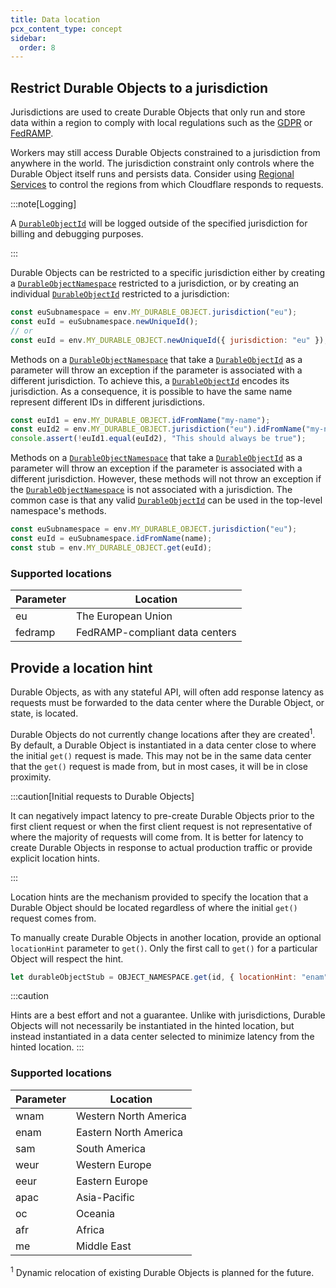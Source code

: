 ```yaml
---
title: Data location
pcx_content_type: concept
sidebar:
  order: 8
---
```


## Restrict Durable Objects to a jurisdiction

Jurisdictions are used to create Durable Objects that only run and store data within a region to comply with local regulations such as the [GDPR](https://gdpr-info.eu/) or [FedRAMP](https://blog.cloudflare.com/cloudflare-achieves-fedramp-authorization/).

Workers may still access Durable Objects constrained to a jurisdiction from anywhere in the world. The jurisdiction constraint only controls where the Durable Object itself runs and persists data. Consider using [Regional Services](/data-localization/regional-services/) to control the regions from which Cloudflare responds to requests.

:::note[Logging]

A [`DurableObjectId`](/durable-objects/api/id) will be logged outside of the specified jurisdiction for billing and debugging purposes.

:::

Durable Objects can be restricted to a specific jurisdiction either by creating a [`DurableObjectNamespace`](/durable-objects/api/namespace/) restricted to a jurisdiction, or by creating an individual [`DurableObjectId`](/durable-objects/api/id) restricted to a jurisdiction:

```js
const euSubnamespace = env.MY_DURABLE_OBJECT.jurisdiction("eu");
const euId = euSubnamespace.newUniqueId();
// or
const euId = env.MY_DURABLE_OBJECT.newUniqueId({ jurisdiction: "eu" });
```

Methods on a [`DurableObjectNamespace`](/durable-objects/api/namespace/) that take a [`DurableObjectId`](/durable-objects/api/id) as a parameter will throw an exception if the parameter is associated with a different jurisdiction. To achieve this, a [`DurableObjectId`](/durable-objects/api/id) encodes its jurisdiction. As a consequence, it is possible to have the same name represent different IDs in different jurisdictions.

```js
const euId1 = env.MY_DURABLE_OBJECT.idFromName("my-name");
const euId2 = env.MY_DURABLE_OBJECT.jurisdiction("eu").idFromName("my-name");
console.assert(!euId1.equal(euId2), "This should always be true");
```

Methods on a [`DurableObjectNamespace`](/durable-objects/api/namespace/) that take a [`DurableObjectId`](/durable-objects/api/id) as a parameter will throw an exception if the parameter is associated with a different jurisdiction. However, these methods will not throw an exception if the [`DurableObjectNamespace`](/durable-objects/api/namespace/) is not associated with a jurisdiction. The common case is that any valid [`DurableObjectId`](/durable-objects/api/id) can be used in the top-level namespace's methods.

```js
const euSubnamespace = env.MY_DURABLE_OBJECT.jurisdiction("eu");
const euId = euSubnamespace.idFromName(name);
const stub = env.MY_DURABLE_OBJECT.get(euId);
```

### Supported locations

| Parameter | Location                     |
| --------- | ---------------------------- |
| eu        | The European Union           |
| fedramp   | FedRAMP-compliant data centers |

## Provide a location hint

Durable Objects, as with any stateful API, will often add response latency as requests must be forwarded to the data center where the Durable Object, or state, is located.

Durable Objects do not currently change locations after they are created<sup>1</sup>. By default, a Durable Object is instantiated in a data center close to where the initial `get()` request is made. This may not be in the same data center that the `get()` request is made from, but in most cases, it will be in close proximity.

:::caution[Initial requests to Durable Objects]

It can negatively impact latency to pre-create Durable Objects prior to the first client request or when the first client request is not representative of where the majority of requests will come from. It is better for latency to create Durable Objects in response to actual production traffic or provide explicit location hints.

:::

Location hints are the mechanism provided to specify the location that a Durable Object should be located regardless of where the initial `get()` request comes from.

To manually create Durable Objects in another location, provide an optional `locationHint` parameter to `get()`. Only the first call to `get()` for a particular Object will respect the hint.

```js
let durableObjectStub = OBJECT_NAMESPACE.get(id, { locationHint: "enam" });
```

:::caution

Hints are a best effort and not a guarantee. Unlike with jurisdictions, Durable Objects will not necessarily be instantiated in the hinted location, but instead instantiated in a data center selected to minimize latency from the hinted location.
:::

### Supported locations

| Parameter | Location              |
| --------- | --------------------- |
| wnam      | Western North America |
| enam      | Eastern North America |
| sam       | South America         |
| weur      | Western Europe        |
| eeur      | Eastern Europe        |
| apac      | Asia-Pacific          |
| oc        | Oceania               |
| afr       | Africa                |
| me        | Middle East           |

<sup>1</sup> Dynamic relocation of existing Durable Objects is planned for the
future.
